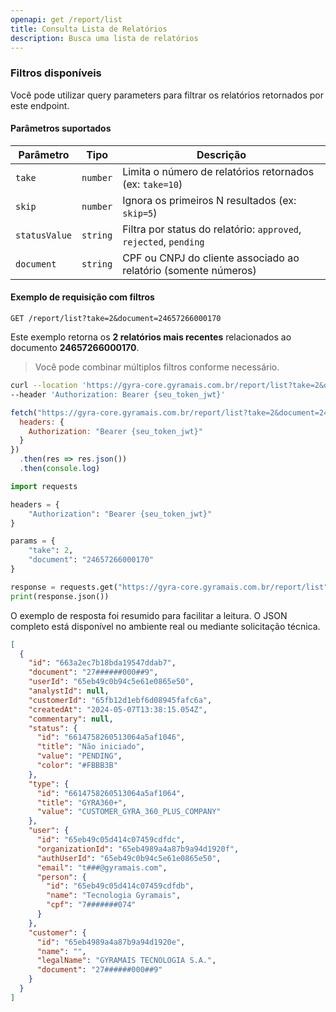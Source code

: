 ```yaml
---
openapi: get /report/list
title: Consulta Lista de Relatórios
description: Busca uma lista de relatórios
---
```


### Filtros disponíveis

Você pode utilizar query parameters para filtrar os relatórios retornados por este endpoint.

#### Parâmetros suportados

| Parâmetro     | Tipo     | Descrição                                                                 |
|---------------|----------|---------------------------------------------------------------------------|
| `take`        | `number` | Limita o número de relatórios retornados (ex: `take=10`)                  |
| `skip`        | `number` | Ignora os primeiros N resultados (ex: `skip=5`)                            |
| `statusValue` | `string` | Filtra por status do relatório: `approved`, `rejected`, `pending`         |
| `document`    | `string` | CPF ou CNPJ do cliente associado ao relatório (somente números)           |

#### Exemplo de requisição com filtros

```http
GET /report/list?take=2&document=24657266000170
```

Este exemplo retorna os **2 relatórios mais recentes** relacionados ao documento **24657266000170**.

> Você pode combinar múltiplos filtros conforme necessário.

<RequestExample>

```bash cURL
curl --location 'https://gyra-core.gyramais.com.br/report/list?take=2&document=24657266000170' \
--header 'Authorization: Bearer {seu_token_jwt}'
```

```javascript JavaScript
fetch("https://gyra-core.gyramais.com.br/report/list?take=2&document=24657266000170", {
  headers: {
    Authorization: "Bearer {seu_token_jwt}"
  }
})
  .then(res => res.json())
  .then(console.log)
```

```python Python
import requests

headers = {
    "Authorization": "Bearer {seu_token_jwt}"
}

params = {
    "take": 2,
    "document": "24657266000170"
}

response = requests.get("https://gyra-core.gyramais.com.br/report/list", headers=headers, params=params)
print(response.json())
```

</RequestExample>

<Tip>
O exemplo de resposta foi resumido para facilitar a leitura. O JSON completo está disponível no ambiente real ou mediante solicitação técnica.
</Tip>

<ResponseExample>

```json 200 OK
[
  {
    "id": "663a2ec7b18bda19547ddab7",
    "document": "27######000##9",
    "userId": "65eb49c0b94c5e61e0865e50",
    "analystId": null,
    "customerId": "65fb12d1ebf6d08945fafc6a",
    "createdAt": "2024-05-07T13:38:15.054Z",
    "commentary": null,
    "status": {
      "id": "6614758260513064a5af1046",
      "title": "Não iniciado",
      "value": "PENDING",
      "color": "#FBBB3B"
    },
    "type": {
      "id": "6614758260513064a5af1064",
      "title": "GYRA360+",
      "value": "CUSTOMER_GYRA_360_PLUS_COMPANY"
    },
    "user": {
      "id": "65eb49c05d414c07459cdfdc",
      "organizationId": "65eb4989a4a87b9a94d1920f",
      "authUserId": "65eb49c0b94c5e61e0865e50",
      "email": "t###@gyramais.com",
      "person": {
        "id": "65eb49c05d414c07459cdfdb",
        "name": "Tecnologia Gyramais",
        "cpf": "7#######074"
      }
    },
    "customer": {
      "id": "65eb4989a4a87b9a94d1920e",
      "name": "",
      "legalName": "GYRAMAIS TECNOLOGIA S.A.",
      "document": "27######000##9"
    }
  }
]
```

</ResponseExample>